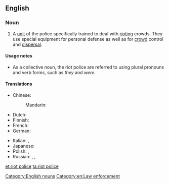 ==English==
{{wikipedia}}

===Noun===
{{en-noun|-}} 

# A [[unit]] of the police specifically trained to deal with [[riot#Verb|riot]]ing crowds. They use special equipment for personal defense as well as for [[crowd]] control and [[dispersal]].

====Usage notes====
* As a collective noun, the riot police are referred to using plural pronouns and verb forms, such as ''they'' and ''were''.

====Translations====
{{trans-top|a unit of police specifically trained to deal with rioting crowds}}
* Chinese:
*: Mandarin: {{t+|cmn|防暴警察|tr=fángbào jǐngchá|sc=Hani}}
* Dutch: {{t|nl|oproerpolitie|f}}
* Finnish: {{t+|fi|mellakkapoliisi}}
* French: {{t|fr|police antiémeute|f}}
* German: {{t|de|Bereitschaftspolizei|f}}
{{trans-mid}}
* Italian: {{t+|it|celere}}, {{t|it|polizia antisommossa|f}}
* Japanese: {{t|ja|機動隊|tr=きどうたい, kidōtai|sc=Jpan}}
* Polish: {{t|pl|oddziały prewencji|m-p}}, {{t+|pl|prewencja|f}} {{qualifier|colloquial}}
* Russian: {{t+|ru|ОМО́Н|m|sc=Cyrl}}, {{t|ru|[[поли́ция]] по [[охрана|охра́не]] [[общественный|обще́ственного]] [[порядок|поря́дка]]|f|tr=polícija po oxráne obščéstvennovo porjádka|sc=Cyrl}}, {{t+|ru|спецна́з|m|sc=Cyrl}}
{{trans-bottom}}

[[Category:English nouns]]
[[Category:en:Law enforcement]]

[[et:riot police]]
[[ta:riot police]]